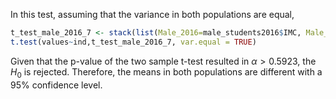 In this test, assuming that the variance in both populations are equal,

```r
t_test_male_2016_7 <- stack(list(Male_2016=male_students2016$IMC, Male_2017=male_students2017$IMC))
t.test(values~ind,t_test_male_2016_7, var.equal = TRUE)
```
Given that the p-value of the two sample t-test resulted in $\alpha > 0.5923$, the $H_0$ is rejected. Therefore, the means in both populations are different with a 95% confidence level.